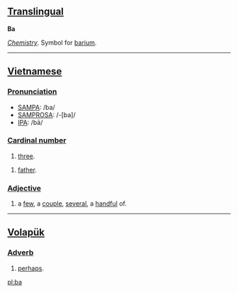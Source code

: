 == [[Translingual]] ==
'''Ba'''

''[[Chemistry]]''. Symbol for [[barium]].

-----

== [[Vietnamese]] ==

=== [[Pronunciation]] ===
*[[SAMPA]]: /ba/
*[[SAMPROSA]]: /-[ba]/
*[[International Phonetic Alphabet|IPA]]: /bā/

=== [[Cardinal number]] ===
#[[three]].

#[[father]].

=== [[Adjective]] ===
#a [[few#Pronoun|few]], a [[couple]], [[several]], a [[handful]] of.

-----

== [[Volapük]] ==

=== [[Adverb]] ===
#[[perhaps]].

[[pl:ba]]